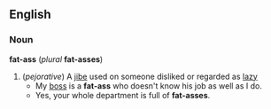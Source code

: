== English ==
=== Noun ===
'''fat-ass''' (''plural'' '''fat-asses''')
# (''pejorative'') A [[jibe]] used on someone disliked or regarded as [[lazy]]
#* My [[boss]] is a '''fat-ass''' who doesn't know his job as well as I do.
#* Yes, your whole department is full of '''fat-asses'''.
